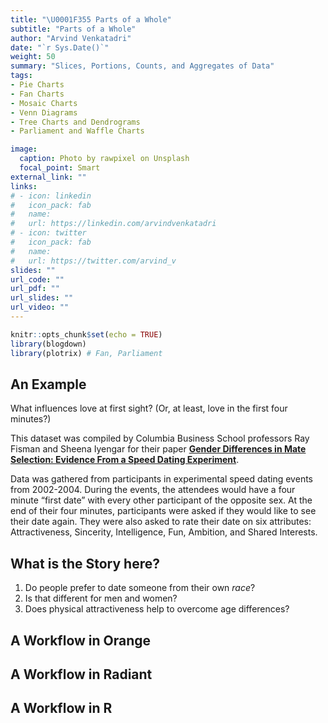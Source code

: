 ```yaml
---
title: "\U0001F355 Parts of a Whole"
subtitle: "Parts of a Whole"
author: "Arvind Venkatadri"
date: "`r Sys.Date()`"
weight: 50
summary: "Slices, Portions, Counts, and Aggregates of Data"
tags:
- Pie Charts
- Fan Charts
- Mosaic Charts
- Venn Diagrams
- Tree Charts and Dendrograms
- Parliament and Waffle Charts

image:
  caption: Photo by rawpixel on Unsplash
  focal_point: Smart
external_link: ""
links:
# - icon: linkedin
#   icon_pack: fab
#   name: 
#   url: https://linkedin.com/arvindvenkatadri
# - icon: twitter
#   icon_pack: fab
#   name: 
#   url: https://twitter.com/arvind_v
slides: ""
url_code: ""
url_pdf: ""
url_slides: ""
url_video: ""
---
```


```r
knitr::opts_chunk$set(echo = TRUE)
library(blogdown)
library(plotrix) # Fan, Parliament
```

## An Example

What influences love at first sight? (Or, at least, love in the first four minutes?) 

This dataset was compiled by Columbia Business School professors Ray Fisman and Sheena Iyengar for their paper [**Gender Differences in Mate Selection: Evidence From a Speed Dating Experiment**](https://www0.gsb.columbia.edu/mygsb/faculty/research/pubfiles/866/racialPreferences.pdf). 

Data was gathered from participants in experimental speed dating events from 2002-2004. During the events, the attendees would have a four minute "first date" with every other participant of the opposite sex. At the end of their four minutes, participants were asked if they would like to see their date again. They were also asked to rate their date on six attributes: Attractiveness, Sincerity, Intelligence, Fun, Ambition, and Shared Interests.


## What is the Story here?

1. Do people prefer to date someone from their own *race*? 
1. Is that different for men and women?
1. Does physical attractiveness help to overcome age differences?  


## A Workflow in Orange


## A Workflow in Radiant


## A Workflow in R

